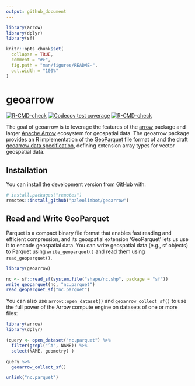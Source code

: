 ```yaml
---
output: github_document
---
```


<!-- README.md is generated from README.Rmd. Please edit that file -->

```r
library(arrow)
library(dplyr)
library(sf)

knitr::opts_chunk$set(
  collapse = TRUE,
  comment = "#>",
  fig.path = "man/figures/README-",
  out.width = "100%"
)
```

# geoarrow

<!-- badges: start -->
[![R-CMD-check](https://github.com/paleolimbot/geoarrow/workflows/R-CMD-check/badge.svg)](https://github.com/paleolimbot/geoarrow/actions)
[![Codecov test coverage](https://codecov.io/gh/paleolimbot/geoarrow/branch/master/graph/badge.svg)](https://codecov.io/gh/paleolimbot/geoarrow?branch=master)
[![R-CMD-check](https://github.com/geoarrow/geoarrow-r/actions/workflows/R-CMD-check.yaml/badge.svg)](https://github.com/geoarrow/geoarrow-r/actions/workflows/R-CMD-check.yaml)
<!-- badges: end -->

The goal of geoarrow is to leverage the features of the [arrow](https://arrow.apache.org/docs/r/) package and larger [Apache Arrow](https://arrow.apache.org/) ecosystem for geospatial data. The geoarrow package provides an R implementation of the [GeoParquet](https://github.com/opengeospatial/geoparquet) file format of and the draft [geoarrow data specification](https://github.com/geopandas/geo-arrow-spec), defining extension array types for vector geospatial data.

## Installation

You can install the development version from [GitHub](https://github.com/) with:

``` r
# install.packages("remotes")
remotes::install_github("paleolimbot/geoarrow")
```

## Read and Write GeoParquet

Parquet is a compact binary file format that enables fast reading and efficient compression, and its geospatial extension 'GeoParquet' lets us use it to encode geospatial data. You can write geospatial data (e.g., sf objects) to Parquet using `write_geoparquet()` and read them using `read_geoparquet()`.

```r
library(geoarrow)

nc <- sf::read_sf(system.file("shape/nc.shp", package = "sf"))
write_geoparquet(nc, "nc.parquet")
read_geoparquet_sf("nc.parquet")
```

You can also use `arrow::open_dataset()` and `geoarrow_collect_sf()` to use the full power of the Arrow compute engine on datasets of one or more files:

```r
library(arrow)
library(dplyr)

(query <- open_dataset("nc.parquet") %>%
  filter(grepl("^A", NAME)) %>%
  select(NAME, geometry) )

query %>%
  geoarrow_collect_sf()
```

```r
unlink("nc.parquet")
```
